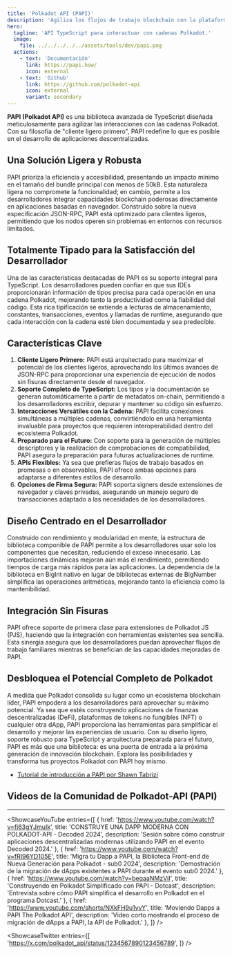 ```yaml
---
title: 'Polkadot API (PAPI)'
description: 'Agiliza los flujos de trabajo blockchain con la plataforma Bagpipes, permitiendo una automatización sin fisuras, innovación y creación de dApps cross-chain.'
hero:
  tagline: 'API TypeScript para interactuar con cadenas Polkadot.'
  image: 
    file: ../../../../../assets/tools/dev/papi.png
  actions:
    - text: 'Documentación'
      link: https://papi.how/
      icon: external
    - text: 'Github'
      link: https://github.com/polkadot-api
      icon: external
      variant: secondary
---
```

    

**PAPI (Polkadot API)** es una biblioteca avanzada de TypeScript diseñada meticulosamente para agilizar las interacciones con las cadenas Polkadot. 
Con su filosofía de "cliente ligero primero", PAPI redefine lo que es posible en el desarrollo de aplicaciones descentralizadas.

## Una Solución Ligera y Robusta
PAPI prioriza la eficiencia y accesibilidad, presentando un impacto mínimo en el tamaño del bundle principal con menos de 50kB. Esta naturaleza ligera no compromete la funcionalidad; en cambio, permite a los desarrolladores integrar capacidades blockchain poderosas directamente en aplicaciones basadas en navegador. Construido sobre la nueva especificación JSON-RPC, PAPI está optimizado para clientes ligeros, permitiendo que los nodos operen sin problemas en entornos con recursos limitados.

## Totalmente Tipado para la Satisfacción del Desarrollador
Una de las características destacadas de PAPI es su soporte integral para TypeScript. Los desarrolladores pueden confiar en que sus IDEs proporcionarán información de tipos precisa para cada operación en una cadena Polkadot, mejorando tanto la productividad como la fiabilidad del código. Esta rica tipificación se extiende a lecturas de almacenamiento, constantes, transacciones, eventos y llamadas de runtime, asegurando que cada interacción con la cadena esté bien documentada y sea predecible.

## Características Clave
1. **Cliente Ligero Primero:** PAPI está arquitectado para maximizar el potencial de los clientes ligeros, aprovechando los últimos avances de JSON-RPC para proporcionar una experiencia de ejecución de nodos sin fisuras directamente desde el navegador.
2. **Soporte Completo de TypeScript:** Los tipos y la documentación se generan automáticamente a partir de metadatos on-chain, permitiendo a los desarrolladores escribir, depurar y mantener su código sin esfuerzo.
3. **Interacciones Versátiles con la Cadena:** PAPI facilita conexiones simultáneas a múltiples cadenas, convirtiéndolo en una herramienta invaluable para proyectos que requieren interoperabilidad dentro del ecosistema Polkadot.
4. **Preparado para el Futuro:** Con soporte para la generación de múltiples descriptores y la realización de comprobaciones de compatibilidad, PAPI asegura la preparación para futuras actualizaciones de runtime.
5. **APIs Flexibles:** Ya sea que prefieras flujos de trabajo basados en promesas o en observables, PAPI ofrece ambas opciones para adaptarse a diferentes estilos de desarrollo.
6. **Opciones de Firma Segura:** PAPI soporta signers desde extensiones de navegador y claves privadas, asegurando un manejo seguro de transacciones adaptado a las necesidades de los desarrolladores.

## Diseño Centrado en el Desarrollador
Construido con rendimiento y modularidad en mente, la estructura de biblioteca componible de PAPI permite a los desarrolladores usar solo los componentes que necesitan, reduciendo el exceso innecesario. Las importaciones dinámicas mejoran aún más el rendimiento, permitiendo tiempos de carga más rápidos para las aplicaciones.
La dependencia de la biblioteca en BigInt nativo en lugar de bibliotecas externas de BigNumber simplifica las operaciones aritméticas, mejorando tanto la eficiencia como la mantenibilidad.

## Integración Sin Fisuras
PAPI ofrece soporte de primera clase para extensiones de Polkadot JS (PJS), haciendo que la integración con herramientas existentes sea sencilla. Esta sinergia asegura que los desarrolladores puedan aprovechar flujos de trabajo familiares mientras se benefician de las capacidades mejoradas de PAPI.

## Desbloquea el Potencial Completo de Polkadot
A medida que Polkadot consolida su lugar como un ecosistema blockchain líder, PAPI empodera a los desarrolladores para aprovechar su máximo potencial. Ya sea que estés construyendo aplicaciones de finanzas descentralizadas (DeFi), plataformas de tokens no fungibles (NFT) o cualquier otra dApp, PAPI proporciona las herramientas para simplificar el desarrollo y mejorar las experiencias de usuario.
Con su diseño ligero, soporte robusto para TypeScript y arquitectura preparada para el futuro, PAPI es más que una biblioteca: es una puerta de entrada a la próxima generación de innovación blockchain. Explora las posibilidades y transforma tus proyectos Polkadot con PAPI hoy mismo.

- [Tutorial de introducción a PAPI por Shawn Tabrizi](https://github.com/shawntabrizi/papi-intro-tutorial)

## Videos de la Comunidad de Polkadot-API (PAPI)
------------
<ShowcaseYouTube
  entries={[
    {
      href: 'https://www.youtube.com/watch?v=fj63gYJmuIk',
      title: 'CONSTRUYE UNA DAPP MODERNA CON POLKADOT-API - Decoded 2024',
      description: 'Sesión sobre cómo construir aplicaciones descentralizadas modernas utilizando PAPI en el evento Decoded 2024.'
    },
    {
      href: 'https://www.youtube.com/watch?v=fRI96YD105E',
      title: 'Migra tu Dapp a PAPI, la Biblioteca Front-end de Nueva Generación para Polkadot - sub0 2024',
      description: 'Demostración de la migración de dApps existentes a PAPI durante el evento sub0 2024.'
    },
    {
      href: 'https://www.youtube.com/watch?v=beqaaNMzViI',
      title: 'Construyendo en Polkadot Simplificado con PAPI - Dotcast',
      description: 'Entrevista sobre cómo PAPI simplifica el desarrollo en Polkadot en el programa Dotcast.'
    },
    {
      href: 'https://www.youtube.com/shorts/NXkFH9u1vvY',
      title: 'Moviendo Dapps a PAPI The Polkadot API',
      description: 'Video corto mostrando el proceso de migración de dApps a PAPI, la API de Polkadot.'
    },
  ]} />

<ShowcaseTwitter
  entries={[
    'https://x.com/polkadot_api/status/1234567890123456789',
  ]}
/>

<script async src="https://platform.twitter.com/widgets.js" charset="utf-8"></script>
